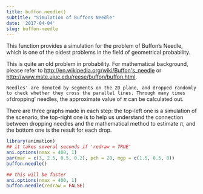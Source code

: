 ```yaml
---
title: buffon.needle()
subtitle: "Simulation of Buffons Needle"
date: '2017-04-04'
slug: buffon-needle
---
```


This function provides a simulation for the problem of Buffon's Needle, which
is one of the oldest problems in the field of geometrical probability.

This is quite an old problem in probability. For mathematical background,
please refer to <http://en.wikipedia.org/wiki/Buffon's_needle> or
<http://www.mste.uiuc.edu/reese/buffon/buffon.html>.

`Needles' are denoted by segments on the 2D plane, and dropped randomly to
check whether they cross the parallel lines. Through many times of `dropping'
needles, the approximate value of $\pi$ can be calculated out.

There are three graphs made in each step: the top-left one is a simulation of
the scenario, the top-right one is to help us understand the connection
between dropping needles and the mathematical method to estimate $\pi$,
and the bottom one is the result for each drop.
 
```r
library(animation)
## it takes several seconds if 'redraw = TRUE'
ani.options(nmax = 400, 1)
par(mar = c(3, 2.5, 0.5, 0.2), pch = 20, mgp = c(1.5, 0.5, 0))
buffon.needle()
```
 
```r
## this will be faster
ani.options(nmax = 400, 1)
buffon.needle(redraw = FALSE)
```
